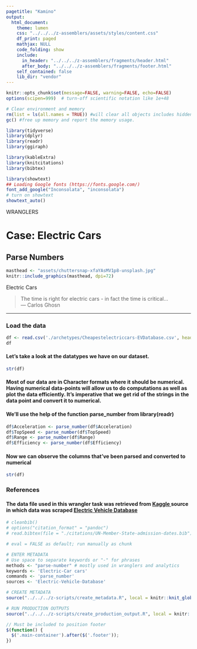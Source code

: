 ```yaml
---
pagetitle: "Kamino"
output: 
  html_document:
    theme: lumen
    css: "../../../z-assemblers/assets/styles/content.css"
    df_print: paged
    mathjax: NULL
    code_folding: show
    include:
      in_header: "../../../z-assemblers/fragments/header.html"
      after_body: "../../../z-assemblers/fragments/footer.html"
    self_contained: false
    lib_dir: "vendor"
---
```


```r

knitr::opts_chunk$set(message=FALSE, warning=FALSE, echo=FALSE)
options(scipen=999)  # turn-off scientific notation like 1e+48

# Clear environment and memory
rm(list = ls(all.names = TRUE)) #will clear all objects includes hidden objects.
gc() #free up memory and report the memory usage.

library(tidyverse)
library(dplyr)
library(readr)
library(ggiraph)

library(kableExtra)
library(knitcitations)
library(bibtex)

library(showtext)
## Loading Google fonts (https://fonts.google.com/)
font_add_google("Inconsolata", "inconsolata")
# turn on showtext
showtext_auto()
```

<div class="activity">
WRANGLERS  
</div>

# Case: Electric Cars
## Parse Numbers

```r

masthead <- "assets/chuttersnap-xfaYAsMV1p8-unsplash.jpg"
knitr::include_graphics(masthead, dpi=72)

```

<div class="figure-text">Electric Cars</div>

> The time is right for electric cars - in fact the time is critical...\
--- Carlos Ghosn\

***

### Load the data

```r

df <- read.csv('./archetypes/Cheapestelectriccars-EVDatabase.csv', header = TRUE, stringsAsFactors = FALSE)
df
```

#### Let's take a look at the datatypes we have on our dataset. 

```r

str(df)

```

#### Most of our data are in Character formats where it should be numerical. Having numerical data-points will allow us to do computations as well as plot the data efficiently. It's imperative that we get rid of the strings in the data point and convert it to numerical. 

#### We'll use the help of the function parse_number from library(readr)

```r


df$Acceleration <- parse_number(df$Acceleration)
df$TopSpeed <- parse_number(df$TopSpeed)
df$Range <- parse_number(df$Range)
df$Efficiency <- parse_number(df$Efficiency)

```


#### Now we can observe the columns that've been parsed and converted to numerical 

```r

str(df)

```


### References
#### The data file used in this wrangler task was retrieved from <a href="https://www.kaggle.com/kkhandekar/cheapest-electric-cars" target="_blank" rel="noopener noreferrer"> Kaggle </a> source in which data was scraped <a href="https://ev-database.org/" target="_blank" rel="noopener noreferrer"> Electric Vehicle Database </a> 

```r

# cleanbib()
# options("citation_format" = "pandoc")
# read.bibtex(file = "./citations/UN-Member-State-admission-dates.bib")

```


```r

# eval = FALSE as default; run manually as chunk

# ENTER METADATA
# Use space to separate keywords or "-" for phrases
methods <- "parse-number" # mostly used in wranglers and analytics
keywords <- 'Electric-Car cars'
commands <- 'parse_number'
sources <- 'Electric-Vehicle-Database'

# CREATE METADATA
source("../../../z-scripts/create_metadata.R", local = knitr::knit_global())

# RUN PRODUCTION OUTPUTS
source("../../../z-scripts/create_production_output.R", local = knitr::knit_global())


```


```js

// Must be included to position footer
$(function() {
  $('.main-container').after($('.footer'));
})

```

